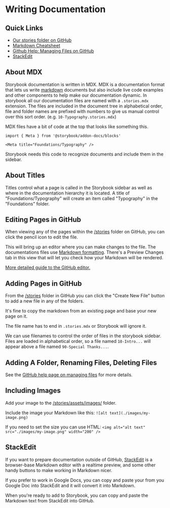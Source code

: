 
<Meta title="Foundations/Writing Documentation" />

# Writing Documentation

## Quick Links
- [Our stories folder on GitHub](https://github.com/nypublicradio/nypr-design-system/tree/master/stories)
- [Markdown Cheatsheet](https://github.com/adam-p/markdown-here/wiki/Markdown-Cheatsheet)
- [Github Help: Managing Files on GitHub](https://help.github.com/en/github/managing-files-in-a-repository/managing-files-on-github)
- [StackEdit](https://stackedit.io/)

## About MDX

Storybook documentation is written in MDX. MDX is a documentation format that lets us write [markdown](https://github.com/adam-p/markdown-here/wiki/Markdown-Cheatsheet) documents but also include live code examples and other components to help make our documentation dynamic. In storybook all our documentation files are named with a `.stories.mdx` extension. The files are included in the document tree in alphabetical order, file and folder names are prefixed with numbers to give us manual control over this sort order. (e.g. `10-Typography.stories.mdx`)

MDX files have a bit of code at the top that looks like something this.

```
import { Meta } from '@storybook/addon-docs/blocks'

<Meta title="Foundations/Typography" />
```

Storybook needs this code to recognize documents and include them in the sidebar.

## About Titles

Titles control what a page is called in the Storybook sidebar as well as where in the documentation hierarchy it is located. A title of "Foundations/Typography" will create an item called "Typography" in the "Foundations" folder.

## Editing Pages in GitHub

When viewing any of the pages within the [/stories](https://github.com/nypublicradio/nypr-design-system/tree/master/stories) folder on GitHub, you can click the pencil icon to edit the file.

This will bring up an editor where you can make changes to the file.  The documentations files use [Markdown formatting](https://github.com/adam-p/markdown-here/wiki/Markdown-Cheatsheet). There's a Preview Changes tab in this view that will let you check how your Markdown will be rendered.

[More detailed guide to the GitHub editor.](https://help.github.com/en/github/managing-files-in-a-repository/editing-files-in-your-repository)

## Adding Pages in GitHub

From the [/stories](https://github.com/nypublicradio/nypr-design-system/tree/master/stories) folder in GitHub you can click the "Create New File" button to add a new file in any of the folders.

It's fine to copy the markdown from an existing page and base your new page on it.

The file name has to end in `.stories.mdx` or Storybook will ignore it.

We can use filenames to control the order of files in the storybook sidebar. Files are loaded in alphabetical order, so a file named `10-Intro...` will appear above a file named `90-Special Thanks...`.

## Adding A Folder, Renaming Files, Deleting Files

See the [GitHub help page on managing files](https://help.github.com/en/github/managing-files-in-a-repository/managing-files-on-github) for more details.

## Including Images

Add your image to the [/stories/assets/images/](https://github.com/nypublicradio/nypr-design-system/tree/master/stories/assets/images) folder.

Include the image your Markdown like this:
`![alt text](./images/my-image.png)`

If you need to set the size you can use HTML:
`<img alt="alt text" src="./images/my-image.png" width="200" />`

## StackEdit

If you want to prepare documentation outside of GitHub, [StackEdit](https://stackedit.io/) is a browser-base Markdown editor with a realtime preview, and some other handy buttons to make working in Markdown nicer.

If you prefer to work in Google Docs, you can copy and paste your from you Google Doc into StackEdit and it will convert it into Markdown.

When you're ready to add to Storybook, you can copy and paste the Markdown text from StackEdit into GitHub.
